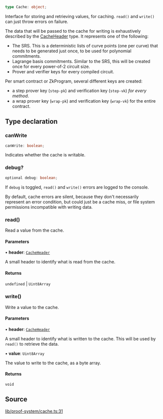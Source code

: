 ```ts
type Cache: object;
```

Interface for storing and retrieving values, for caching.
`read()` and `write()` can just throw errors on failure.

The data that will be passed to the cache for writing is exhaustively described by the [CacheHeader](CacheHeader.mdx) type.
It represents one of the following:
- The SRS. This is a deterministic lists of curve points (one per curve) that needs to be generated just once,
  to be used for polynomial commitments.
- Lagrange basis commitments. Similar to the SRS, this will be created once for every power-of-2 circuit size.
- Prover and verifier keys for every compiled circuit.

Per smart contract or ZkProgram, several different keys are created:
- a step prover key (`step-pk`) and verification key (`step-vk`) _for every method_.
- a wrap prover key (`wrap-pk`) and verification key (`wrap-vk`) for the entire contract.

## Type declaration

### canWrite

```ts
canWrite: boolean;
```

Indicates whether the cache is writable.

### debug?

```ts
optional debug: boolean;
```

If `debug` is toggled, `read()` and `write()` errors are logged to the console.

By default, cache errors are silent, because they don't necessarily represent an error condition,
but could just be a cache miss, or file system permissions incompatible with writing data.

### read()

Read a value from the cache.

#### Parameters

• **header**: [`CacheHeader`](CacheHeader.mdx)

A small header to identify what is read from the cache.

#### Returns

`undefined` \| `Uint8Array`

### write()

Write a value to the cache.

#### Parameters

• **header**: [`CacheHeader`](CacheHeader.mdx)

A small header to identify what is written to the cache. This will be used by `read()` to retrieve the data.

• **value**: `Uint8Array`

The value to write to the cache, as a byte array.

#### Returns

`void`

## Source

[lib/proof-system/cache.ts:31](https://github.com/o1-labs/o1js/blob/ccbd5fd4525adaf6c1f07bef7847d7bac67c71b5/src/lib/proof-system/cache.ts#L31)

